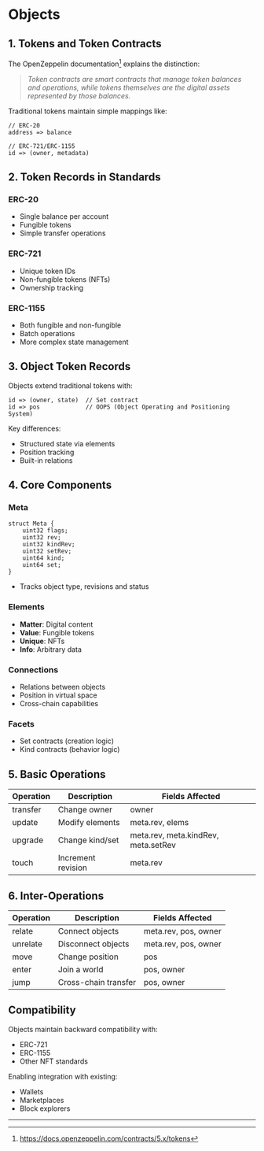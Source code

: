 # Objects

## 1. Tokens and Token Contracts

The OpenZeppelin documentation[^note] explains the distinction:

> *Token contracts are smart contracts that manage token balances and operations, while tokens themselves are the digital assets represented by those balances.*

Traditional tokens maintain simple mappings like:
```plain
// ERC-20
address => balance

// ERC-721/ERC-1155  
id => (owner, metadata)
```

## 2. Token Records in Standards

### ERC-20
- Single balance per account
- Fungible tokens
- Simple transfer operations

### ERC-721
- Unique token IDs
- Non-fungible tokens (NFTs)
- Ownership tracking

### ERC-1155
- Both fungible and non-fungible
- Batch operations
- More complex state management

## 3. Object Token Records

Objects extend traditional tokens with:
```plain
id => (owner, state)  // Set contract
id => pos             // OOPS (Object Operating and Positioning System)
```

Key differences:
- Structured state via elements
- Position tracking
- Built-in relations

## 4. Core Components

### Meta
```solidity
struct Meta {
    uint32 flags;
    uint32 rev;
    uint32 kindRev;
    uint32 setRev;
    uint64 kind;
    uint64 set;
}
```
- Tracks object type, revisions and status

### Elements
- **Matter**: Digital content
- **Value**: Fungible tokens  
- **Unique**: NFTs
- **Info**: Arbitrary data

### Connections
- Relations between objects
- Position in virtual space
- Cross-chain capabilities

### Facets
- Set contracts (creation logic)
- Kind contracts (behavior logic)

## 5. Basic Operations

| Operation | Description | Fields Affected |
|-----------|-------------|-----------------|
| transfer  | Change owner | owner |
| update    | Modify elements | meta.rev, elems |
| upgrade   | Change kind/set | meta.rev, meta.kindRev, meta.setRev |
| touch     | Increment revision | meta.rev |

## 6. Inter-Operations

| Operation | Description | Fields Affected |
|-----------|-------------|-----------------|
| relate    | Connect objects | meta.rev, pos, owner |
| unrelate  | Disconnect objects | meta.rev, pos, owner |
| move      | Change position | pos |
| enter     | Join a world | pos, owner |
| jump      | Cross-chain transfer | pos, owner |

## Compatibility

Objects maintain backward compatibility with:
- ERC-721
- ERC-1155  
- Other NFT standards

Enabling integration with existing:
- Wallets
- Marketplaces
- Block explorers

---

[^note]: https://docs.openzeppelin.com/contracts/5.x/tokens
